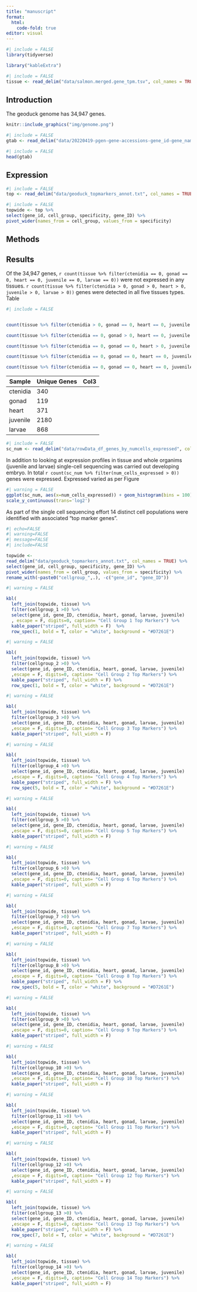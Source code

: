 ```yaml
---
title: "manuscript"
format: 
  html:
    code-fold: true
editor: visual
---
```


```r
#| include = FALSE
library(tidyverse)

library("kableExtra")

```

```r
#| include = FALSE
tissue <- read_delim("data/salmon.merged.gene_tpm.tsv", col_names = TRUE)
```

## Introduction

The geoduck genome has 34,947 genes.

```r

knitr::include_graphics("img/genome.png")
```

```r
#| include = FALSE
gtab <- read_delim("data/20220419-pgen-gene-accessions-gene_id-gene_name-gene_description-alt_gene_description-go_ids.tab", col_names = FALSE)
```

```r
#| include = FALSE
head(gtab)
```

## Expression

```r
#| include = FALSE
top <- read_delim("data/geoduck_topmarkers_annot.txt", col_names = TRUE, na = "NA")
```


```r
#| include = FALSE
topwide <- top %>% 
select(gene_id, cell_group, specificity, gene_ID) %>%
pivot_wider(names_from = cell_group, values_from = specificity)

```


## Methods

## Results

Of the 34,947 genes, `r count(tissue %>% filter(ctenidia == 0, gonad == 0, heart == 0, juvenile == 0, larvae == 0))` were not expressed in any tissues. `r count(tissue %>% filter(ctenidia > 0, gonad > 0, heart > 0, juvenile > 0, larvae > 0))` genes were detected in all five tissues types. Table

```r
#| include = FALSE


count(tissue %>% filter(ctenidia > 0, gonad == 0, heart == 0, juvenile == 0, larvae == 0))

count(tissue %>% filter(ctenidia == 0, gonad > 0, heart == 0, juvenile == 0, larvae == 0))

count(tissue %>% filter(ctenidia == 0, gonad == 0, heart > 0, juvenile == 0, larvae == 0))

count(tissue %>% filter(ctenidia == 0, gonad == 0, heart == 0, juvenile > 0, larvae == 0))

count(tissue %>% filter(ctenidia == 0, gonad == 0, heart == 0, juvenile == 0, larvae > 0))
```

| Sample   | Unique Genes | Col3 |
|----------|--------------|------|
| ctenidia | 340          |      |
| gonad    | 119          |      |
| heart    | 371          |      |
| juvenile | 2180         |      |
| larvae   | 868          |      |

```r
#| include = FALSE
sc_num <- read_delim("data/rowData_df_genes_by_numcells_expressed", col_names = TRUE)
```

In addition to looking at expression profiles in tissue and whole organims (juvenile and larvae) single-cell sequencing was carried out developing embryo. In total `r count(sc_num %>% filter(num_cells_expressed > 0))` genes were expressed. Expressed varied as per Figure

```r
#| warning = FALSE
ggplot(sc_num, aes(x=num_cells_expressed)) + geom_histogram(bins = 100) +
scale_y_continuous(trans='log2')
```

As part of the single cell sequencing effort 14 distinct cell populations were identified with associated "top marker genes".


```r

#| echo=FALSE
#| warning=FALSE
#| message=FALSE
#| include=FALSE

topwide <- 
read_delim("data/geoduck_topmarkers_annot.txt", col_names = TRUE) %>% 
select(gene_id, cell_group, specificity, gene_ID) %>%
pivot_wider(names_from = cell_group, values_from = specificity) %>%
rename_with(~paste0("cellgroup_",.), -c("gene_id", "gene_ID"))

```







```r
#| warning = FALSE

kbl(
  left_join(topwide, tissue) %>%
  filter(cellgroup_1 >0) %>%
  select(gene_id, gene_ID, ctenidia, heart, gonad, larvae, juvenile) 
  , escape = F, digits=0, caption= "Cell Group 1 Top Markers") %>%
  kable_paper("striped", full_width = F)  %>%
  row_spec(1, bold = T, color = "white", background = "#D7261E")
```
```r
#| warning = FALSE

kbl(
  left_join(topwide, tissue) %>%
  filter(cellgroup_2 >0) %>%
  select(gene_id, gene_ID, ctenidia, heart, gonad, larvae, juvenile) 
  ,escape = F, digits=0, caption= "Cell Group 2 Top Markers") %>%
  kable_paper("striped", full_width = F) %>%
  row_spec(1, bold = T, color = "white", background = "#D7261E")
```

```r
#| warning = FALSE

kbl(
  left_join(topwide, tissue) %>%
  filter(cellgroup_3 >0) %>%
  select(gene_id, gene_ID, ctenidia, heart, gonad, larvae, juvenile) 
  ,escape = F, digits=0, caption= "Cell Group 3 Top Markers") %>%
  kable_paper("striped", full_width = F)
```

```r
#| warning = FALSE

kbl(
  left_join(topwide, tissue) %>%
  filter(cellgroup_4 >0) %>%
  select(gene_id, gene_ID, ctenidia, heart, gonad, larvae, juvenile) 
  ,escape = F, digits=0, caption= "Cell Group 4 Top Markers") %>%
  kable_paper("striped", full_width = F) %>%
  row_spec(5, bold = T, color = "white", background = "#D7261E")
```

```r
#| warning = FALSE

kbl(
  left_join(topwide, tissue) %>%
  filter(cellgroup_5 >0) %>%
  select(gene_id, gene_ID, ctenidia, heart, gonad, larvae, juvenile) 
  ,escape = F, digits=0, caption= "Cell Group 5 Top Markers") %>%
  kable_paper("striped", full_width = F)
```

```r
#| warning = FALSE

kbl(
  left_join(topwide, tissue) %>%
  filter(cellgroup_6 >0) %>%
  select(gene_id, gene_ID, ctenidia, heart, gonad, larvae, juvenile) 
  ,escape = F, digits=0, caption= "Cell Group 6 Top Markers") %>%
  kable_paper("striped", full_width = F)
```

```r
#| warning = FALSE

kbl(
  left_join(topwide, tissue) %>%
  filter(cellgroup_7 >0) %>%
  select(gene_id, gene_ID, ctenidia, heart, gonad, larvae, juvenile) 
  ,escape = F, digits=0, caption= "Cell Group 7 Top Markers") %>%
  kable_paper("striped", full_width = F)
```

```r
#| warning = FALSE

kbl(
  left_join(topwide, tissue) %>%
  filter(cellgroup_8 >0) %>%
  select(gene_id, gene_ID, ctenidia, heart, gonad, larvae, juvenile) 
  ,escape = F, digits=0, caption= "Cell Group 8 Top Markers") %>%
  kable_paper("striped", full_width = F) %>%
  row_spec(5, bold = T, color = "white", background = "#D7261E")
```


```r
#| warning = FALSE

kbl(
  left_join(topwide, tissue) %>%
  filter(cellgroup_9 >0) %>%
  select(gene_id, gene_ID, ctenidia, heart, gonad, larvae, juvenile) 
  ,escape = F, digits=0, caption= "Cell Group 9 Top Markers") %>%
  kable_paper("striped", full_width = F)
```


```r
#| warning = FALSE

kbl(
  left_join(topwide, tissue) %>%
  filter(cellgroup_10 >0) %>%
  select(gene_id, gene_ID, ctenidia, heart, gonad, larvae, juvenile) 
  ,escape = F, digits=0, caption= "Cell Group 10 Top Markers") %>%
  kable_paper("striped", full_width = F)
```


```r
#| warning = FALSE

kbl(
  left_join(topwide, tissue) %>%
  filter(cellgroup_11 >0) %>%
  select(gene_id, gene_ID, ctenidia, heart, gonad, larvae, juvenile) 
  ,escape = F, digits=0, caption= "Cell Group 11 Top Markers") %>%
  kable_paper("striped", full_width = F)
```


```r
#| warning = FALSE

kbl(
  left_join(topwide, tissue) %>%
  filter(cellgroup_12 >0) %>%
  select(gene_id, gene_ID, ctenidia, heart, gonad, larvae, juvenile) 
  ,escape = F, digits=0, caption= "Cell Group 12 Top Markers") %>%
  kable_paper("striped", full_width = F)
```


```r
#| warning = FALSE

kbl(
  left_join(topwide, tissue) %>%
  filter(cellgroup_13 >0) %>%
  select(gene_id, gene_ID, ctenidia, heart, gonad, larvae, juvenile) 
  ,escape = F, digits=0, caption= "Cell Group 13 Top Markers") %>%
  kable_paper("striped", full_width = F) %>%
  row_spec(7, bold = T, color = "white", background = "#D7261E")
```


```r
#| warning = FALSE

kbl(
  left_join(topwide, tissue) %>%
  filter(cellgroup_14 >0) %>%
  select(gene_id, gene_ID, ctenidia, heart, gonad, larvae, juvenile) 
  ,escape = F, digits=0, caption= "Cell Group 14 Top Markers") %>%
  kable_paper("striped", full_width = F)
```


